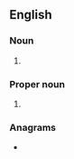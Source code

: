 {{also|reds|rēds}}
==English==

===Noun===
{{head|en|noun form}}

# {{plural of|en|Red}}

===Proper noun===
{{en-plural proper noun}}

# {{w|Liverpool F.C.}}

===Anagrams===
* {{anagrams|en|a=ders|DREs|Ders|ERDs|ESRD|der's}}